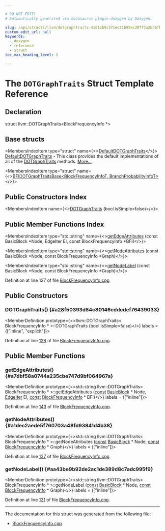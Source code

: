 ```yaml
---

# DO NOT EDIT!
# Automatically generated via docusaurus-plugin-doxygen by Doxygen.

slug: /api/structs/llvm/dotgraphtraits-41d1cb9c371ec31b99ac20773a2bc6fb
custom_edit_url: null
keywords:
  - doxygen
  - reference
  - struct
toc_max_heading_level: 3

---
```





# The `DOTGraphTraits` Struct Template Reference

<DoxygenPage pluginConfig={pluginConfig}>



## Declaration

<CodeBlock>struct llvm::DOTGraphTraits&lt;BlockFrequencyInfo &#42;&gt;</CodeBlock>

## Base structs

<MembersIndex>

<MembersIndexItem
  type="struct"
  name={<><a href="/docs/api/structs/llvm/defaultdotgraphtraits">DefaultDOTGraphTraits</a></>}>
<a href="/docs/api/structs/llvm/defaultdotgraphtraits">DefaultDOTGraphTraits</a> - This class provides the default implementations of all of the <a href="/docs/api/structs/llvm/dotgraphtraits">DOTGraphTraits</a> methods. <a href="/docs/api/structs/llvm/defaultdotgraphtraits/#details">More...</a>
</MembersIndexItem>

<MembersIndexItem
  type="struct"
  name={<><a href="/docs/api/structs/llvm/bfidotgraphtraitsbase">BFIDOTGraphTraitsBase&lt;BlockFrequencyInfoT, BranchProbabilityInfoT&gt;</a></>}>
</MembersIndexItem>

</MembersIndex>

## Public Constructors Index

<MembersIndex>

<MembersIndexItem
  name={<><a href="#a28f50393d84c80146cddcdef76439033">DOTGraphTraits</a> (bool isSimple=false)</>}>
</MembersIndexItem>

</MembersIndex>

## Public Member Functions Index

<MembersIndex>

<MembersIndexItem
  type="std::string"
  name={<><a href="#a7dbf58a0744a235cbe747d9bf064967a">getEdgeAttributes</a> (const BasicBlock &#42;Node, EdgeIter EI, const BlockFrequencyInfo &#42;BFI)</>}>
</MembersIndexItem>

<MembersIndexItem
  type="std::string"
  name={<><a href="#a1dec2aede5f760703a48fd93841d4b38">getNodeAttributes</a> (const BasicBlock &#42;Node, const BlockFrequencyInfo &#42;Graph)</>}>
</MembersIndexItem>

<MembersIndexItem
  type="std::string"
  name={<><a href="#aa43be9b92de2ac1de389d8c7adc995f9">getNodeLabel</a> (const BasicBlock &#42;Node, const BlockFrequencyInfo &#42;Graph)</>}>
</MembersIndexItem>

</MembersIndex>


Definition at line 127 of file <a href="/docs/api/files/lib/lib/analysis/blockfrequencyinfo-cpp">BlockFrequencyInfo.cpp</a>.

<SectionDefinition>

## Public Constructors

### DOTGraphTraits() {#a28f50393d84c80146cddcdef76439033}

<MemberDefinition
  prototype={<>llvm::DOTGraphTraits&lt; BlockFrequencyInfo &#42; &gt;::DOTGraphTraits (bool isSimple=false)</>}
  labels = {["inline", "explicit"]}>

Definition at line <a href="/docs/api/files/lib/lib/analysis/blockfrequencyinfo-cpp/#l00128">128</a> of file <a href="/docs/api/files/lib/lib/analysis/blockfrequencyinfo-cpp">BlockFrequencyInfo.cpp</a>.
</MemberDefinition>

</SectionDefinition>

<SectionDefinition>

## Public Member Functions

### getEdgeAttributes() {#a7dbf58a0744a235cbe747d9bf064967a}

<MemberDefinition
  prototype={<>std::string llvm::DOTGraphTraits&lt; BlockFrequencyInfo &#42; &gt;::getEdgeAttributes (<a href="/docs/api/files/lib/lib/target/lib/target/aarch64/aarch64promoteconstant-cpp/#a90f8350fecae261c25be85d38b451bff">const</a> <a href="/docs/api/classes/llvm/basicblock">BasicBlock</a> &#42; Node, <a href="/docs/api/structs/llvm/bfidotgraphtraitsbase/#a6899d11b3abe21eebd9130ff4b30b6a4">EdgeIter</a> EI, <a href="/docs/api/files/lib/lib/target/lib/target/aarch64/aarch64promoteconstant-cpp/#a90f8350fecae261c25be85d38b451bff">const</a> <a href="/docs/api/classes/llvm/blockfrequencyinfo">BlockFrequencyInfo</a> &#42; BFI)</>}
  labels = {["inline"]}>

Definition at line <a href="/docs/api/files/lib/lib/analysis/blockfrequencyinfo-cpp/#l00143">143</a> of file <a href="/docs/api/files/lib/lib/analysis/blockfrequencyinfo-cpp">BlockFrequencyInfo.cpp</a>.
</MemberDefinition>

### getNodeAttributes() {#a1dec2aede5f760703a48fd93841d4b38}

<MemberDefinition
  prototype={<>std::string llvm::DOTGraphTraits&lt; BlockFrequencyInfo &#42; &gt;::getNodeAttributes (<a href="/docs/api/files/lib/lib/target/lib/target/aarch64/aarch64promoteconstant-cpp/#a90f8350fecae261c25be85d38b451bff">const</a> <a href="/docs/api/classes/llvm/basicblock">BasicBlock</a> &#42; Node, <a href="/docs/api/files/lib/lib/target/lib/target/aarch64/aarch64promoteconstant-cpp/#a90f8350fecae261c25be85d38b451bff">const</a> <a href="/docs/api/classes/llvm/blockfrequencyinfo">BlockFrequencyInfo</a> &#42; Graph)</>}
  labels = {["inline"]}>

Definition at line <a href="/docs/api/files/lib/lib/analysis/blockfrequencyinfo-cpp/#l00137">137</a> of file <a href="/docs/api/files/lib/lib/analysis/blockfrequencyinfo-cpp">BlockFrequencyInfo.cpp</a>.
</MemberDefinition>

### getNodeLabel() {#aa43be9b92de2ac1de389d8c7adc995f9}

<MemberDefinition
  prototype={<>std::string llvm::DOTGraphTraits&lt; BlockFrequencyInfo &#42; &gt;::getNodeLabel (<a href="/docs/api/files/lib/lib/target/lib/target/aarch64/aarch64promoteconstant-cpp/#a90f8350fecae261c25be85d38b451bff">const</a> <a href="/docs/api/classes/llvm/basicblock">BasicBlock</a> &#42; Node, <a href="/docs/api/files/lib/lib/target/lib/target/aarch64/aarch64promoteconstant-cpp/#a90f8350fecae261c25be85d38b451bff">const</a> <a href="/docs/api/classes/llvm/blockfrequencyinfo">BlockFrequencyInfo</a> &#42; Graph)</>}
  labels = {["inline"]}>

Definition at line <a href="/docs/api/files/lib/lib/analysis/blockfrequencyinfo-cpp/#l00131">131</a> of file <a href="/docs/api/files/lib/lib/analysis/blockfrequencyinfo-cpp">BlockFrequencyInfo.cpp</a>.
</MemberDefinition>

</SectionDefinition>

<hr/>

The documentation for this struct was generated from the following file:

<ul>
<li><a href="/docs/api/files/lib/lib/analysis/blockfrequencyinfo-cpp">BlockFrequencyInfo.cpp</a></li>
</ul>

</DoxygenPage>
